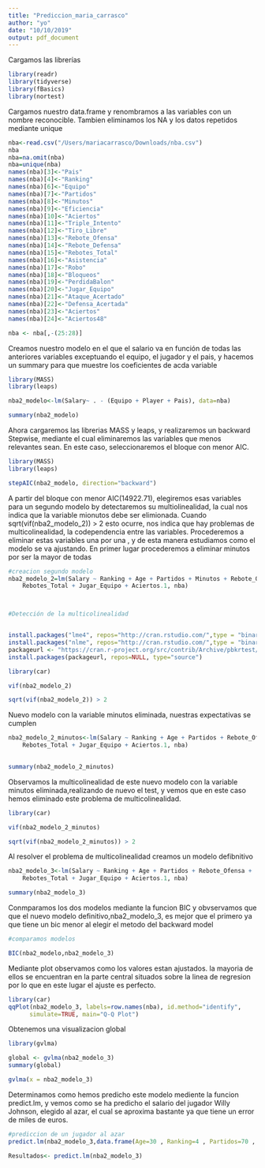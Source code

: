 ```yaml
---
title: "Prediccion_maria_carrasco"
author: "yo"
date: "10/10/2019"
output: pdf_document
---
```

Cargamos las librerías
```r
library(readr)
library(tidyverse)
library(fBasics)
library(nortest)
```
Cargamos nuestro data.frame y renombramos a las variables con un nombre reconocible. Tambien eliminamos los NA y los datos repetidos mediante unique
```r
nba<-read.csv("/Users/mariacarrasco/Downloads/nba.csv")
nba
nba=na.omit(nba)
nba=unique(nba)
names(nba)[3]<-"Pais"
names(nba)[4]<-"Ranking"
names(nba)[6]<-"Equipo"
names(nba)[7]<-"Partidos"
names(nba)[8]<-"Minutos"
names(nba)[9]<-"Eficiencia"
names(nba)[10]<-"Aciertos"
names(nba)[11]<-"Triple_Intento"
names(nba)[12]<-"Tiro_Libre"
names(nba)[13]<-"Rebote_Ofensa"
names(nba)[14]<-"Rebote_Defensa"
names(nba)[15]<-"Rebotes_Total"
names(nba)[16]<-"Asistencia"
names(nba)[17]<-"Robo"
names(nba)[18]<-"Bloqueos"
names(nba)[19]<-"PerdidaBalon"
names(nba)[20]<-"Jugar_Equipo"
names(nba)[21]<-"Ataque_Acertado"
names(nba)[22]<-"Defensa_Acertada"
names(nba)[23]<-"Aciertos"
names(nba)[24]<-"Aciertos48"

nba <- nba[,-(25:28)]
```

Creamos nuestro modelo en el que el salario va en función de todas las anteriores variables exceptuando el equipo, el jugador y el pais, y hacemos un summary para que muestre los coeficientes de acda variable

```r
library(MASS)
library(leaps)

nba2_modelo<-lm(Salary~ . - (Equipo + Player + Pais), data=nba)

summary(nba2_modelo)
```
Ahora cargaremos las librerias MASS y leaps, y realizaremos un backward Stepwise, mediante el cual eliminaremos las variables que menos relevantes sean. En este caso, seleccionaremos el bloque con menor AIC.
```r
library(MASS)
library(leaps)

stepAIC(nba2_modelo, direction="backward")
```
A partir del bloque con menor AIC(14922.71), elegiremos esas variables para un segundo modelo by detectaremos su multiolinealidad, la cual nos indica que la variable mionutos debe ser elimionada. Cuando sqrt(vif(nba2_modelo_2)) > 2 esto ocurre, nos indica que hay problemas de multicolinealidad, la codependencia entre las variables. Procederemos a eliminar estas variables una por una , y de esta manera estudiamos como el modelo se va ajustando. En primer lugar procederemos a eliminar minutos por ser la mayor de todas
```r
#creacion segundo modelo
nba2_modelo_2=lm(Salary ~ Ranking + Age + Partidos + Minutos + Rebote_Ofensa + 
    Rebotes_Total + Jugar_Equipo + Aciertos.1, nba)



#Detección de la multicolinealidad


install.packages("lme4", repos="http://cran.rstudio.com/",type = "binary", dependencies=TRUE)
install.packages("nlme", repos="http://cran.rstudio.com/",type = "binary", dependencies=TRUE)
packageurl <- "https://cran.r-project.org/src/contrib/Archive/pbkrtest/pbkrtest_0.4-4.tar.gz" 
install.packages(packageurl, repos=NULL, type="source")

library(car)

vif(nba2_modelo_2)

sqrt(vif(nba2_modelo_2)) > 2
```

Nuevo modelo con la variable minutos eliminada, nuestras expectativas se cumplen
```r
nba2_modelo_2_minutos<-lm(Salary ~ Ranking + Age + Partidos + Rebote_Ofensa + 
    Rebotes_Total + Jugar_Equipo + Aciertos.1, nba)

  
summary(nba2_modelo_2_minutos)

```
Observamos la multicolinealidad de este nuevo modelo con la variable minutos eliminada,realizando de nuevo el test, y vemos que  en este caso hemos eliminado este problema de multicolinealidad.
```r
library(car)

vif(nba2_modelo_2_minutos)

sqrt(vif(nba2_modelo_2_minutos)) > 2
```

Al resolver el problema de multicolinealidad creamos un modelo defibnitivo
```r
nba2_modelo_3<-lm(Salary ~ Ranking + Age + Partidos + Rebote_Ofensa + 
    Rebotes_Total + Jugar_Equipo + Aciertos.1, nba)

summary(nba2_modelo_3)
```
Conmparamos los dos modelos mediante la funcion BIC y obvservamos que  que el nuevo modelo definitivo,nba2_modelo_3, es mejor que el primero ya que tiene un bic menor al elegir el metodo del backward model
```r
#comparamos modelos

BIC(nba2_modelo,nba2_modelo_3)
```
Mediante plot observamos como los valores estan ajustados. la mayoria de ellos se encuentran en la parte central situados sobre la linea de regresion por lo que en este lugar el ajuste es perfecto.
```r
library(car)
qqPlot(nba2_modelo_3, labels=row.names(nba), id.method="identify",
      simulate=TRUE, main="Q-Q Plot")
```
Obtenemos una visualizacion global
```r
library(gvlma)

global <- gvlma(nba2_modelo_3) 
summary(global)

gvlma(x = nba2_modelo_3)
```
Determinamos como hemos predicho este modelo mediente la funcion predict.lm, y vemos como se ha predicho el salario del jugador Willy Johnson, elegido al azar, el cual se aproxima bastante ya que tiene un error de miles de euros.
```r
#prediccion de un jugador al azar
predict.lm(nba2_modelo_3,data.frame(Age=30 , Ranking=4 , Partidos=70 , Rebotes_Total= 8.1, Rebote_Ofensa=2.1, Jugar_Equipo=13 , Aciertos.1=0.512))

Resultados<- predict.lm(nba2_modelo_3)
  


```








